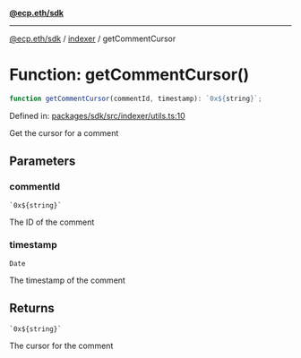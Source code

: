 [**@ecp.eth/sdk**](../../index.mdx)

***

[@ecp.eth/sdk](/sdk-reference/index.mdx) / [indexer](/sdk-reference/indexer/index.mdx) / getCommentCursor

# Function: getCommentCursor()

```ts
function getCommentCursor(commentId, timestamp): `0x${string}`;
```

Defined in: [packages/sdk/src/indexer/utils.ts:10](https://github.com/ecp-eth/comments-monorepo/blob/main/packages/sdk/src/indexer/utils.ts#L10)

Get the cursor for a comment

## Parameters

### commentId

`` `0x${string}` ``

The ID of the comment

### timestamp

`Date`

The timestamp of the comment

## Returns

`` `0x${string}` ``

The cursor for the comment
